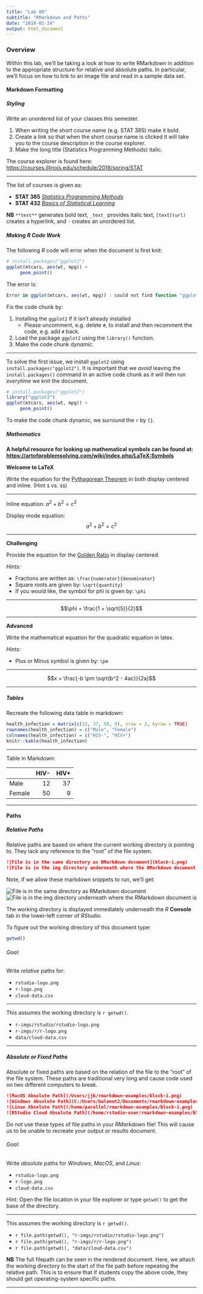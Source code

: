 ```yaml
---
title: "Lab 00"
subtitle: "RMarkdown and Paths"
date: "2018-01-24"
output: html_document
---
```


### Overview

Within this lab, we'll be taking a look at how to write RMarkdown in
addition to the appropriate structure for relative and absolute
paths. In particular, we'll focus on how to link
to an image file and read in a sample data set.

#### Markdown Formatting

##### Styling

Write an unordered list of your classes this semester.

1. When writing the short course name (e.g. STAT 385) make it bold. 
1. Create a link so that when the short course name is clicked it 
   will take you to the course description in the course explorer. 
1. Make the long title (Statistics Programming Methods) italic.

The course explorer is found here: 
<https://courses.illinois.edu/schedule/2018/spring/STAT>

------------

The list of courses is given as:

- **STAT 385** [_Statistics Programming Methods_](https://courses.illinois.edu/schedule/2018/spring/STAT/385)
- **STAT 432** [_Basics of Statistical Learning_](https://courses.illinois.edu/schedule/2018/spring/STAT/432)

**NB** `**text**` generates bold text, `_text_` provides italic text, `[text](url)` creates
a hyperlink, and `-` creates an unordered list.

##### Making _R_ Code Work

The following _R_ code will error when the document is first knit:

```r
# install.packages("ggplot2")
ggplot(mtcars, aes(wt, mpg)) +
     geom_point()
```

The error is:

```r
Error in ggplot(mtcars, aes(wt, mpg)) : could not find function "ggplot"
```

Fix the code chunk by:

1. Installing the `ggplot2` if it isn't already installed
    - Please uncomment, e.g. delete `#`, to install and then recomment the code, e.g. add `#` back.
2. Load the package `ggplot2` using the `library()` function.
3. Make the code chunk _dynamic_.

------

To solve the first issue, we install `ggplot2` using `install.packages("ggplot2")`. 
It is important that we _avoid_ leaving the `install.packages()` command in an active code
chunk as it will then run _everytime_ we knit the document.

```r
# install.packages("ggplot2")
library("ggplot2")
ggplot(mtcars, aes(wt, mpg)) +
     geom_point()
```

To make the code chunk dynamic, we surround the `r` by `{}`. 

##### Mathematics

**A helpful resource for looking up mathematical symbols can be found at:
<https://artofproblemsolving.com/wiki/index.php/LaTeX:Symbols>**

**Welcome to LaTeX**

Write the equation for the [Pythagorean Theorem](https://en.wikipedia.org/wiki/Pythagorean_theorem)
in both display centered and inline. (Hint `$` vs. `$$`)

------

Inline equation: $a^2 + b^2 = c^2$

Display mode equation: $$a^2 + b^2 = c^2$$

-----

**Challenging**

Provide the equation for the [Golden Ratio](https://en.wikipedia.org/wiki/Golden_ratio)
in display centered. 

_Hints:_

- Fractions are written as: `\frac{numerator}{denominator}`
- Square roots are given by: `\sqrt{quantity}`
- If you would like, the symbol for phi is given by: `\phi`

-------

$$\phi = \frac{1 + \sqrt{5}}{2}$$

-------

**Advanced**

Write the mathematical equation for the quadratic equation in latex.

_Hints:_

- Plus or Minus symbol is given by: `\pm` 

-------

$$x = \frac{-b \pm \sqrt{b^2 - 4ac}}{2a}$$

-------


##### Tables

Recreate the following data table in markdown:

```r
health_infection = matrix(c(12, 37, 50, 9), nrow = 2, byrow = TRUE)
rownames(health_infection) = c("Male", "Female")
colnames(health_infection) = c("HIV-", "HIV+")
knitr::kable(health_infection)
```


---------

Table in Markdown:

|        | HIV- | HIV+ |
|:-------|-----:|-----:|
| Male   | 12   | 37   |
| Female | 50   |  9   |

---------

#### Paths

##### Relative Paths

Relative paths are based on where the current working directory is pointing to.
They lack any reference to the "root" of the file system.

```md
![File is in the same directory as RMarkdown document](block-i.png)
![File is in the img directory underneath where the RMarkdown document is](img/block-i-subfolder.png)
```

Note, if we allow these markdown snippets to run, we'll get:

![File is in the same directory as RMarkdown document](block-i.png)
![File is in the img directory underneath where the RMarkdown document is](img/block-i-subfolder.png)


The working directory is displayed immediately underneath the _R_ **Console**
tab in the lower-left corner of _RStudio_.

To figure out the working directory of this document type: 

```r
getwd()
```

###### Goal:

Write _relative_ paths for:

- `rstudio-logo.png`
- `r-logo.png`
- `cloud-data.csv`

-----------------------

This assumes the working directory is `r getwd()`.

- `r-imgs/rstudio/rstudio-logo.png`
- `r-imgs/r/r-logo.png`
- `data/cloud-data.csv`

-----------------------

##### Absolute or Fixed Paths

Absolute or fixed paths are based on the relation of the file to the
"root" of the file system. These paths are traditional very long and 
cause code used on two different computers to break.

```md
![MacOS Absolute Path](/Users/jjb/rmarkdown-examples/block-i.png)
![Windows Absolute Path](C:/Users/balamut2/Documents/rmarkdown-examples/block-i.png)
![Linux Absolute Path](/home/parallel/rmarkdown-examples/block-i.png)
![RStudio Cloud Absolute Path](/home/rstudio-user/rmarkdown-examples/block-i.png)
```

Do not use these types of file paths in your _RMarkdown_ file! This will
cause us to be unable to recreate your output or results document. 

###### Goal:

Write _absolute_ paths for _Windows_, _MacOS_, and _Linux_:

- `rstudio-logo.png`
- `r-logo.png`
- `cloud-data.csv`

Hint: Open the file location in your file explorer or type `getwd()` to get
the base of the directory.

-----------------------

This assumes the working directory is `r getwd()`.

- `r file.path(getwd(), "r-imgs/rstudio/rstudio-logo.png")`
- `r file.path(getwd(), "r-imgs/r/r-logo.png")`
- `r file.path(getwd(), "data/cloud-data.csv")`

**NB** The full filepath can be seen in the rendered document. 
Here, we attach the working directory to the start of the file path before repeating
the relative path. This is to ensure that if students copy the above code, they should
get operating-system specific paths. 

-----------------------